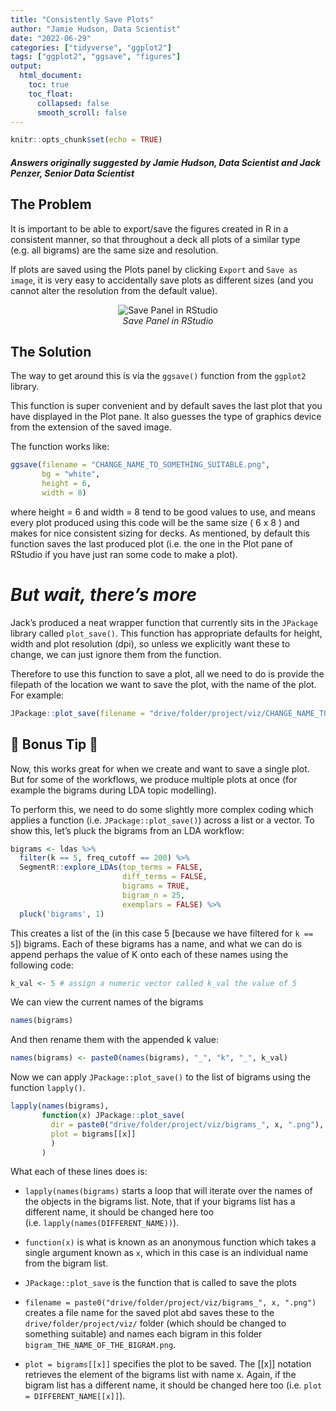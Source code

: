 ```yaml
---
title: "Consistently Save Plots"
author: "Jamie Hudson, Data Scientist"
date: "2022-06-29"
categories: ["tidyverse", "ggplot2"]
tags: ["ggplot2", "ggsave", "figures"]
output:
  html_document:
    toc: true
    toc_float:
      collapsed: false
      smooth_scroll: false
---
```


```r
knitr::opts_chunk$set(echo = TRUE)
```

#### *Answers originally suggested by Jamie Hudson, Data Scientist and Jack Penzer, Senior Data Scientist*

## The Problem

It is important to be able to export/save the figures created in R in a consistent manner, so that throughout a deck all plots of a similar type (e.g. all bigrams) are the same size and resolution.

If plots are saved using the Plots panel by clicking `Export` and `Save as image`, it is very easy to accidentally save plots as different sizes (and you cannot alter the resolution from the default value).

<center>

![*Save Panel in RStudio*](../img/save_panel.png)

</center>

## The Solution

The way to get around this is via the `ggsave()` function from the `ggplot2` library.

This function is super convenient and by default saves the last plot that you have displayed in the Plot pane. It also guesses the type of graphics device from the extension of the saved image. 

The function works like:

```r
ggsave(filename = "CHANGE_NAME_TO_SOMETHING_SUITABLE.png",      
       bg = "white",
       height = 6,
       width = 8)
```

where height = 6 and width = 8 tend to be good values to use, and means every plot produced using this code will be the same size ( 6 x 8 ) and makes for nice consistent sizing for decks. As mentioned, by default this function saves the last produced plot (i.e. the one in the Plot pane of RStudio if you have just ran some code to make a plot).
 
# *But wait, there's more*

Jack's produced a neat wrapper function that currently sits in the `JPackage` library called `plot_save()`. This function has appropriate defaults for height, width and plot resolution (dpi), so unless we explicitly want these to change, we can just ignore them from the function.

Therefore to use this function to save a plot, all we need to do is provide the filepath of the location we want to save the plot, with the name of the plot. For example:

```r
JPackage::plot_save(filename = "drive/folder/project/viz/CHANGE_NAME_TO_SOMETHING_SUITABLE.png")
```

## 🎁 Bonus Tip 🎁

Now, this works great for when we create and want to save a single plot. But for some of the workflows, we produce multiple plots at once (for example the bigrams during LDA topic modelling).

To perform this, we need to do some slightly more complex coding which applies a function (i.e. `JPackage::plot_save()`) across a list or a vector. To show this, let's pluck the bigrams from an LDA workflow:

```r
bigrams <- ldas %>%
  filter(k == 5, freq_cutoff == 200) %>% 
  SegmentR::explore_LDAs(top_terms = FALSE,
                         diff_terms = FALSE,
                         bigrams = TRUE,
                         bigram_n = 25,
                         exemplars = FALSE) %>%
  pluck('bigrams', 1)
```

This creates a list of the (in this case 5 [because we have filtered for `k == 5`]) bigrams. Each of these bigrams has a name, and what we can do is append perhaps the value of K onto each of these names using the following code:

```r
k_val <- 5 # assign a numeric vector called k_val the value of 5
```

We can view the current names of the bigrams
```r
names(bigrams)
```

And then rename them with the appended k value:

```r
names(bigrams) <- paste0(names(bigrams), "_", "k", "_", k_val) 
```

Now we can apply `JPackage::plot_save()` to the list of bigrams using the function `lapply()`. 
```r
lapply(names(bigrams),
       function(x) JPackage::plot_save(
         dir = paste0("drive/folder/project/viz/bigrams_", x, ".png"), 
         plot = bigrams[[x]]
         )
       )
```

What each of these lines does is:

- `lapply(names(bigrams)` starts a loop that will iterate over the names of the objects in the bigrams list. Note, that if your bigrams list has a different name, it should be changed here too (i.e. `lapply(names(DIFFERENT_NAME))`).

- `function(x)` is what is known as an anonymous function which takes a single argument known as `x`, which in this case is an individual name from the bigram list.

- `JPackage::plot_save` is the function that is called to save the plots

- `filename = paste0("drive/folder/project/viz/bigrams_", x, ".png")` creates a file name for the saved plot abd saves these to the `drive/folder/project/viz/` folder (which should be changed to something suitable) and names each bigram in this folder `bigram_THE_NAME_OF_THE_BIGRAM.png`.

- `plot = bigrams[[x]]` specifies the plot to be saved. The [[x]] notation retrieves the element of the bigrams list with name x. Again, if the bigram list has a different name, it should be changed here too (i.e. `plot = DIFFERENT_NAME[[x]]`).



